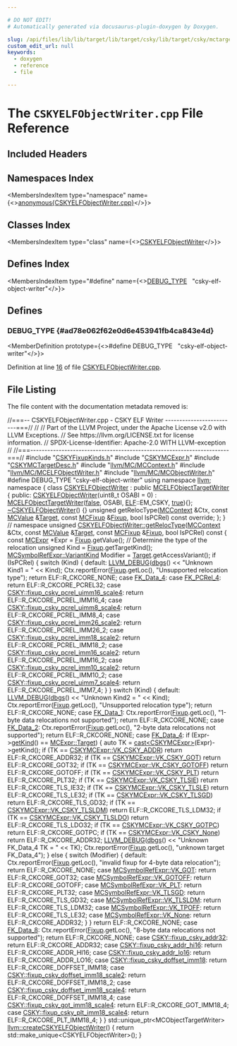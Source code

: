 ```yaml
---

# DO NOT EDIT!
# Automatically generated via docusaurus-plugin-doxygen by Doxygen.

slug: /api/files/lib/lib/target/lib/target/csky/lib/target/csky/mctargetdesc/cskyelfobjectwriter-cpp
custom_edit_url: null
keywords:
  - doxygen
  - reference
  - file

---
```





# The `CSKYELFObjectWriter.cpp` File Reference

<DoxygenPage pluginConfig={pluginConfig}>



## Included Headers

<IncludesList>
<IncludesListItem
  filePath="CSKYFixupKinds.h"
  permalink="/docs/api/files/lib/lib/target/lib/target/csky/lib/target/csky/mctargetdesc/cskyfixupkinds-h"
  isLocal="true" />
<IncludesListItem
  filePath="CSKYMCExpr.h"
  permalink="/docs/api/files/lib/lib/target/lib/target/csky/lib/target/csky/mctargetdesc/cskymcexpr-h"
  isLocal="true" />
<IncludesListItem
  filePath="CSKYMCTargetDesc.h"
  permalink="/docs/api/files/lib/lib/target/lib/target/csky/lib/target/csky/mctargetdesc/cskymctargetdesc-h"
  isLocal="true" />
<IncludesListItem
  filePath="llvm/MC/MCContext.h"
  permalink="/docs/api/files/include/include/llvm/include/llvm/mc/mccontext-h"
  isLocal="true" />
<IncludesListItem
  filePath="llvm/MC/MCELFObjectWriter.h"
  permalink="/docs/api/files/include/include/llvm/include/llvm/mc/mcelfobjectwriter-h"
  isLocal="true" />
<IncludesListItem
  filePath="llvm/MC/MCObjectWriter.h"
  permalink="/docs/api/files/include/include/llvm/include/llvm/mc/mcobjectwriter-h"
  isLocal="true" />
</IncludesList>

## Namespaces Index

<MembersIndex>

<MembersIndexItem
  type="namespace"
  name={<><a href="/docs/api/namespaces/anonymous-cskyelfobjectwriter-cpp-">anonymous&#123;CSKYELFObjectWriter.cpp&#125;</a></>}>
</MembersIndexItem>

</MembersIndex>

## Classes Index

<MembersIndex>

<MembersIndexItem
  type="class"
  name={<><a href="/docs/api/classes/anonymous-namespace-cskyelfobjectwriter-cpp-/cskyelfobjectwriter">CSKYELFObjectWriter</a></>}>
</MembersIndexItem>

</MembersIndex>

## Defines Index

<MembersIndex>

<MembersIndexItem
  type="#define"
  name={<><a href="#ad78e062f62e0d6e453941fb4ca843e4d">DEBUG&#95;TYPE</a>&nbsp;&nbsp;&nbsp;&quot;csky-elf-object-writer&quot;</>}>
</MembersIndexItem>

</MembersIndex>


<SectionDefinition>

## Defines

### DEBUG&#95;TYPE {#ad78e062f62e0d6e453941fb4ca843e4d}

<MemberDefinition
  prototype={<>#define DEBUG&#95;TYPE&nbsp;&nbsp;&nbsp;&quot;csky-elf-object-writer&quot;</>}>

Definition at line <a href="#l00016">16</a> of file <a href="/docs/api/files/lib/lib/target/lib/target/csky/lib/target/csky/mctargetdesc/cskyelfobjectwriter-cpp">CSKYELFObjectWriter.cpp</a>.
</MemberDefinition>

</SectionDefinition>

## File Listing

The file content with the documentation metadata removed is:

<ProgramListing>

<Link id="l00001" /><CodeLine lineNumber="1"><span class="doxyHighlightComment">//===-- CSKYELFObjectWriter.cpp - CSKY ELF Writer -------------------------===//</span></CodeLine>
<Link id="l00002" /><CodeLine lineNumber="2"><span class="doxyHighlightComment">//</span></CodeLine>
<Link id="l00003" /><CodeLine lineNumber="3"><span class="doxyHighlightComment">// Part of the LLVM Project, under the Apache License v2.0 with LLVM Exceptions.</span></CodeLine>
<Link id="l00004" /><CodeLine lineNumber="4"><span class="doxyHighlightComment">// See https://llvm.org/LICENSE.txt for license information.</span></CodeLine>
<Link id="l00005" /><CodeLine lineNumber="5"><span class="doxyHighlightComment">// SPDX-License-Identifier: Apache-2.0 WITH LLVM-exception</span></CodeLine>
<Link id="l00006" /><CodeLine lineNumber="6"><span class="doxyHighlightComment">//</span></CodeLine>
<Link id="l00007" /><CodeLine lineNumber="7"><span class="doxyHighlightComment">//===----------------------------------------------------------------------===//</span></CodeLine>
<Link id="l00008" /><CodeLine lineNumber="8"></CodeLine>
<Link id="l00009" /><CodeLine lineNumber="9"><span class="doxyHighlightPreprocessor">#include &quot;<a href="/docs/api/files/lib/lib/target/lib/target/csky/lib/target/csky/mctargetdesc/cskyfixupkinds-h">CSKYFixupKinds.h</a>&quot;</span></CodeLine>
<Link id="l00010" /><CodeLine lineNumber="10"><span class="doxyHighlightPreprocessor">#include &quot;<a href="/docs/api/files/lib/lib/target/lib/target/csky/lib/target/csky/mctargetdesc/cskymcexpr-h">CSKYMCExpr.h</a>&quot;</span></CodeLine>
<Link id="l00011" /><CodeLine lineNumber="11"><span class="doxyHighlightPreprocessor">#include &quot;<a href="/docs/api/files/lib/lib/target/lib/target/csky/lib/target/csky/mctargetdesc/cskymctargetdesc-h">CSKYMCTargetDesc.h</a>&quot;</span></CodeLine>
<Link id="l00012" /><CodeLine lineNumber="12"><span class="doxyHighlightPreprocessor">#include &quot;<a href="/docs/api/files/include/include/llvm/include/llvm/mc/mccontext-h">llvm/MC/MCContext.h</a>&quot;</span></CodeLine>
<Link id="l00013" /><CodeLine lineNumber="13"><span class="doxyHighlightPreprocessor">#include &quot;<a href="/docs/api/files/include/include/llvm/include/llvm/mc/mcelfobjectwriter-h">llvm/MC/MCELFObjectWriter.h</a>&quot;</span></CodeLine>
<Link id="l00014" /><CodeLine lineNumber="14"><span class="doxyHighlightPreprocessor">#include &quot;<a href="/docs/api/files/include/include/llvm/include/llvm/mc/mcobjectwriter-h">llvm/MC/MCObjectWriter.h</a>&quot;</span></CodeLine>
<Link id="l00015" /><CodeLine lineNumber="15"></CodeLine>
<Link id="l00016" /><CodeLine lineNumber="16" lineLink="#ad78e062f62e0d6e453941fb4ca843e4d"><span class="doxyHighlightPreprocessor">#define DEBUG&#95;TYPE &quot;csky-elf-object-writer&quot;</span></CodeLine>
<Link id="l00017" /><CodeLine lineNumber="17"></CodeLine>
<Link id="l00018" /><CodeLine lineNumber="18"><span class="doxyHighlightKeyword">using namespace </span><span class="doxyHighlight"><a href="/docs/api/namespaces/llvm">llvm</a>;</span></CodeLine>
<Link id="l00019" /><CodeLine lineNumber="19"></CodeLine>
<Link id="l00020" /><CodeLine lineNumber="20" lineLink="/docs/api/namespaces/anonymous-cskyelfobjectwriter-cpp-"><span class="doxyHighlightKeyword">namespace </span><span class="doxyHighlight">&#123;</span></CodeLine>
<Link id="l00021" /><CodeLine lineNumber="21"></CodeLine>
<Link id="l00022" /><CodeLine lineNumber="22" lineLink="/docs/api/classes/anonymous-namespace-cskyelfobjectwriter-cpp-/cskyelfobjectwriter"><span class="doxyHighlightKeyword">class </span><span class="doxyHighlight"><a href="/docs/api/classes/anonymous-namespace-cskyelfobjectwriter-cpp-/cskyelfobjectwriter/#ac36af2b9b75f5c30a0885f97b4043e7d">CSKYELFObjectWriter</a> : </span><span class="doxyHighlightKeyword">public</span><span class="doxyHighlight"> <a href="/docs/api/classes/llvm/mcelfobjecttargetwriter/#ae6c6e76c9d8e0c912542fe4f8375e8ce">MCELFObjectTargetWriter</a> &#123;</span></CodeLine>
<Link id="l00023" /><CodeLine lineNumber="23"><span class="doxyHighlightKeyword">public</span><span class="doxyHighlight">:</span></CodeLine>
<Link id="l00024" /><CodeLine lineNumber="24" lineLink="/docs/api/classes/anonymous-namespace-cskyelfobjectwriter-cpp-/cskyelfobjectwriter/#ac36af2b9b75f5c30a0885f97b4043e7d"><span class="doxyHighlight">  <a href="/docs/api/classes/anonymous-namespace-cskyelfobjectwriter-cpp-/cskyelfobjectwriter/#ac36af2b9b75f5c30a0885f97b4043e7d">CSKYELFObjectWriter</a>(uint8&#95;t OSABI = 0)</span></CodeLine>
<Link id="l00025" /><CodeLine lineNumber="25"><span class="doxyHighlight">      : <a href="/docs/api/classes/llvm/mcelfobjecttargetwriter/#ae6c6e76c9d8e0c912542fe4f8375e8ce">MCELFObjectTargetWriter</a>(<a href="/docs/api/namespaces/false">false</a>, OSABI, <a href="/docs/api/namespaces/llvm/elf">ELF</a>::EM&#95;CSKY, <a href="/docs/api/files/lib/lib/analysis/basicaliasanalysis-cpp/#af6d5cafbdfc5313e65d990120021a3ec">true</a>)&#123;&#125;;</span></CodeLine>
<Link id="l00026" /><CodeLine lineNumber="26" lineLink="/docs/api/classes/anonymous-namespace-cskyelfobjectwriter-cpp-/cskyelfobjectwriter/#ad164476015d5b05cbf5d959fcc52fdee"><span class="doxyHighlight">  <a href="/docs/api/classes/anonymous-namespace-cskyelfobjectwriter-cpp-/cskyelfobjectwriter/#ad164476015d5b05cbf5d959fcc52fdee">~CSKYELFObjectWriter</a>() &#123;&#125;</span></CodeLine>
<Link id="l00027" /><CodeLine lineNumber="27"></CodeLine>
<Link id="l00028" /><CodeLine lineNumber="28"><span class="doxyHighlight">  </span><span class="doxyHighlightKeywordType">unsigned</span><span class="doxyHighlight"> getRelocType(<a href="/docs/api/classes/llvm/mccontext">MCContext</a> &amp;Ctx, </span><span class="doxyHighlightKeyword">const</span><span class="doxyHighlight"> <a href="/docs/api/classes/llvm/mcvalue">MCValue</a> &amp;<a href="/docs/api/classes/llvm/target">Target</a>,</span></CodeLine>
<Link id="l00029" /><CodeLine lineNumber="29"><span class="doxyHighlight">                        </span><span class="doxyHighlightKeyword">const</span><span class="doxyHighlight"> <a href="/docs/api/classes/llvm/mcfixup">MCFixup</a> &amp;<a href="/docs/api/files/lib/lib/target/lib/target/powerpc/ppctlsdynamiccall-cpp/#a4a235aedca5bbfc39934045b6cbf9c70">Fixup</a>, </span><span class="doxyHighlightKeywordType">bool</span><span class="doxyHighlight"> IsPCRel) </span><span class="doxyHighlightKeyword">const override</span><span class="doxyHighlight">;</span></CodeLine>
<Link id="l00030" /><CodeLine lineNumber="30"><span class="doxyHighlight">&#125;;</span></CodeLine>
<Link id="l00031" /><CodeLine lineNumber="31"></CodeLine>
<Link id="l00032" /><CodeLine lineNumber="32"><span class="doxyHighlight">&#125; </span><span class="doxyHighlightComment">// namespace</span></CodeLine>
<Link id="l00033" /><CodeLine lineNumber="33"></CodeLine>
<Link id="l00034" /><CodeLine lineNumber="34" lineLink="/docs/api/classes/anonymous-namespace-cskyelfobjectwriter-cpp-/cskyelfobjectwriter/#adcfdb6cf22cdaa14533e19d6c71d71a1"><span class="doxyHighlightKeywordType">unsigned</span><span class="doxyHighlight"> <a href="/docs/api/classes/anonymous-namespace-cskyelfobjectwriter-cpp-/cskyelfobjectwriter/#adcfdb6cf22cdaa14533e19d6c71d71a1">CSKYELFObjectWriter::getRelocType</a>(<a href="/docs/api/classes/llvm/mccontext">MCContext</a> &amp;Ctx,</span></CodeLine>
<Link id="l00035" /><CodeLine lineNumber="35"><span class="doxyHighlight">                                           </span><span class="doxyHighlightKeyword">const</span><span class="doxyHighlight"> <a href="/docs/api/classes/llvm/mcvalue">MCValue</a> &amp;<a href="/docs/api/classes/llvm/target">Target</a>,</span></CodeLine>
<Link id="l00036" /><CodeLine lineNumber="36"><span class="doxyHighlight">                                           </span><span class="doxyHighlightKeyword">const</span><span class="doxyHighlight"> <a href="/docs/api/classes/llvm/mcfixup">MCFixup</a> &amp;<a href="/docs/api/files/lib/lib/target/lib/target/powerpc/ppctlsdynamiccall-cpp/#a4a235aedca5bbfc39934045b6cbf9c70">Fixup</a>,</span></CodeLine>
<Link id="l00037" /><CodeLine lineNumber="37"><span class="doxyHighlight">                                           </span><span class="doxyHighlightKeywordType">bool</span><span class="doxyHighlight"> IsPCRel)</span><span class="doxyHighlightKeyword"> const </span><span class="doxyHighlight">&#123;</span></CodeLine>
<Link id="l00038" /><CodeLine lineNumber="38"><span class="doxyHighlight">  </span><span class="doxyHighlightKeyword">const</span><span class="doxyHighlight"> <a href="/docs/api/classes/llvm/mcexpr">MCExpr</a> &#42;Expr = <a href="/docs/api/files/lib/lib/target/lib/target/powerpc/ppctlsdynamiccall-cpp/#a4a235aedca5bbfc39934045b6cbf9c70">Fixup</a>.getValue();</span></CodeLine>
<Link id="l00039" /><CodeLine lineNumber="39"><span class="doxyHighlight">  </span><span class="doxyHighlightComment">// Determine the type of the relocation</span></CodeLine>
<Link id="l00040" /><CodeLine lineNumber="40"><span class="doxyHighlight">  </span><span class="doxyHighlightKeywordType">unsigned</span><span class="doxyHighlight"> Kind = <a href="/docs/api/files/lib/lib/target/lib/target/powerpc/ppctlsdynamiccall-cpp/#a4a235aedca5bbfc39934045b6cbf9c70">Fixup</a>.getTargetKind();</span></CodeLine>
<Link id="l00041" /><CodeLine lineNumber="41"><span class="doxyHighlight">  <a href="/docs/api/classes/llvm/mcsymbolrefexpr/#a5c463f6352570ee778c35c40949c4985">MCSymbolRefExpr::VariantKind</a> Modifier = <a href="/docs/api/classes/llvm/target">Target</a>.getAccessVariant();</span></CodeLine>
<Link id="l00042" /><CodeLine lineNumber="42"></CodeLine>
<Link id="l00043" /><CodeLine lineNumber="43"><span class="doxyHighlight">  </span><span class="doxyHighlightKeywordFlow">if</span><span class="doxyHighlight"> (IsPCRel) &#123;</span></CodeLine>
<Link id="l00044" /><CodeLine lineNumber="44"><span class="doxyHighlight">    </span><span class="doxyHighlightKeywordFlow">switch</span><span class="doxyHighlight"> (Kind) &#123;</span></CodeLine>
<Link id="l00045" /><CodeLine lineNumber="45"><span class="doxyHighlight">    </span><span class="doxyHighlightKeywordFlow">default</span><span class="doxyHighlight">:</span></CodeLine>
<Link id="l00046" /><CodeLine lineNumber="46"><span class="doxyHighlight">      <a href="/docs/api/files/include/include/llvm/include/llvm/support/debug-h/#a196897517069dda1bdb549e24468f7d7">LLVM&#95;DEBUG</a>(<a href="/docs/api/namespaces/llvm/#a7c46c742c31be54870e2038048e6b391">dbgs</a>() &lt;&lt; </span><span class="doxyHighlightStringLiteral">&quot;Unknown Kind1  = &quot;</span><span class="doxyHighlight"> &lt;&lt; Kind);</span></CodeLine>
<Link id="l00047" /><CodeLine lineNumber="47"><span class="doxyHighlight">      Ctx.reportError(<a href="/docs/api/files/lib/lib/target/lib/target/powerpc/ppctlsdynamiccall-cpp/#a4a235aedca5bbfc39934045b6cbf9c70">Fixup</a>.getLoc(), </span><span class="doxyHighlightStringLiteral">&quot;Unsupported relocation type&quot;</span><span class="doxyHighlight">);</span></CodeLine>
<Link id="l00048" /><CodeLine lineNumber="48"><span class="doxyHighlight">      </span><span class="doxyHighlightKeywordFlow">return</span><span class="doxyHighlight"> ELF::R&#95;CKCORE&#95;NONE;</span></CodeLine>
<Link id="l00049" /><CodeLine lineNumber="49"><span class="doxyHighlight">    </span><span class="doxyHighlightKeywordFlow">case</span><span class="doxyHighlight"> <a href="/docs/api/namespaces/llvm/#a84cef097f15848752272d38769011f58a5d58ab615cde98af13deb16dbc09f42d">FK&#95;Data&#95;4</a>:</span></CodeLine>
<Link id="l00050" /><CodeLine lineNumber="50"><span class="doxyHighlight">    </span><span class="doxyHighlightKeywordFlow">case</span><span class="doxyHighlight"> <a href="/docs/api/namespaces/llvm/#a84cef097f15848752272d38769011f58a0f7a8485c2c761bc5e870fe2b6466372">FK&#95;PCRel&#95;4</a>:</span></CodeLine>
<Link id="l00051" /><CodeLine lineNumber="51"><span class="doxyHighlight">      </span><span class="doxyHighlightKeywordFlow">return</span><span class="doxyHighlight"> ELF::R&#95;CKCORE&#95;PCREL32;</span></CodeLine>
<Link id="l00052" /><CodeLine lineNumber="52"><span class="doxyHighlight">    </span><span class="doxyHighlightKeywordFlow">case</span><span class="doxyHighlight"> <a href="/docs/api/namespaces/llvm/csky/#ae6b0dde9ada1e7ffffed2d85168a70a2a8ebf6cafce7b2282b6db2e6b568518f5">CSKY::fixup&#95;csky&#95;pcrel&#95;uimm16&#95;scale4</a>:</span></CodeLine>
<Link id="l00053" /><CodeLine lineNumber="53"><span class="doxyHighlight">      </span><span class="doxyHighlightKeywordFlow">return</span><span class="doxyHighlight"> ELF::R&#95;CKCORE&#95;PCREL&#95;IMM16&#95;4;</span></CodeLine>
<Link id="l00054" /><CodeLine lineNumber="54"><span class="doxyHighlight">    </span><span class="doxyHighlightKeywordFlow">case</span><span class="doxyHighlight"> <a href="/docs/api/namespaces/llvm/csky/#ae6b0dde9ada1e7ffffed2d85168a70a2ac3502715f5dd21573ae7085cdb2a7c3e">CSKY::fixup&#95;csky&#95;pcrel&#95;uimm8&#95;scale4</a>:</span></CodeLine>
<Link id="l00055" /><CodeLine lineNumber="55"><span class="doxyHighlight">      </span><span class="doxyHighlightKeywordFlow">return</span><span class="doxyHighlight"> ELF::R&#95;CKCORE&#95;PCREL&#95;IMM8&#95;4;</span></CodeLine>
<Link id="l00056" /><CodeLine lineNumber="56"><span class="doxyHighlight">    </span><span class="doxyHighlightKeywordFlow">case</span><span class="doxyHighlight"> <a href="/docs/api/namespaces/llvm/csky/#ae6b0dde9ada1e7ffffed2d85168a70a2aa11a4036cb9536c4ed8991e3fb2d126c">CSKY::fixup&#95;csky&#95;pcrel&#95;imm26&#95;scale2</a>:</span></CodeLine>
<Link id="l00057" /><CodeLine lineNumber="57"><span class="doxyHighlight">      </span><span class="doxyHighlightKeywordFlow">return</span><span class="doxyHighlight"> ELF::R&#95;CKCORE&#95;PCREL&#95;IMM26&#95;2;</span></CodeLine>
<Link id="l00058" /><CodeLine lineNumber="58"><span class="doxyHighlight">    </span><span class="doxyHighlightKeywordFlow">case</span><span class="doxyHighlight"> <a href="/docs/api/namespaces/llvm/csky/#ae6b0dde9ada1e7ffffed2d85168a70a2a8548ad738cfd027c7759b8c2e0396c49">CSKY::fixup&#95;csky&#95;pcrel&#95;imm18&#95;scale2</a>:</span></CodeLine>
<Link id="l00059" /><CodeLine lineNumber="59"><span class="doxyHighlight">      </span><span class="doxyHighlightKeywordFlow">return</span><span class="doxyHighlight"> ELF::R&#95;CKCORE&#95;PCREL&#95;IMM18&#95;2;</span></CodeLine>
<Link id="l00060" /><CodeLine lineNumber="60"><span class="doxyHighlight">    </span><span class="doxyHighlightKeywordFlow">case</span><span class="doxyHighlight"> <a href="/docs/api/namespaces/llvm/csky/#ae6b0dde9ada1e7ffffed2d85168a70a2a536ed49406b71ec231209116d1459a92">CSKY::fixup&#95;csky&#95;pcrel&#95;imm16&#95;scale2</a>:</span></CodeLine>
<Link id="l00061" /><CodeLine lineNumber="61"><span class="doxyHighlight">      </span><span class="doxyHighlightKeywordFlow">return</span><span class="doxyHighlight"> ELF::R&#95;CKCORE&#95;PCREL&#95;IMM16&#95;2;</span></CodeLine>
<Link id="l00062" /><CodeLine lineNumber="62"><span class="doxyHighlight">    </span><span class="doxyHighlightKeywordFlow">case</span><span class="doxyHighlight"> <a href="/docs/api/namespaces/llvm/csky/#ae6b0dde9ada1e7ffffed2d85168a70a2a36c5d2cff2efb3e83227a9dca61accc1">CSKY::fixup&#95;csky&#95;pcrel&#95;imm10&#95;scale2</a>:</span></CodeLine>
<Link id="l00063" /><CodeLine lineNumber="63"><span class="doxyHighlight">      </span><span class="doxyHighlightKeywordFlow">return</span><span class="doxyHighlight"> ELF::R&#95;CKCORE&#95;PCREL&#95;IMM10&#95;2;</span></CodeLine>
<Link id="l00064" /><CodeLine lineNumber="64"><span class="doxyHighlight">    </span><span class="doxyHighlightKeywordFlow">case</span><span class="doxyHighlight"> <a href="/docs/api/namespaces/llvm/csky/#ae6b0dde9ada1e7ffffed2d85168a70a2a4c2d802607ee153939c71f832414931c">CSKY::fixup&#95;csky&#95;pcrel&#95;uimm7&#95;scale4</a>:</span></CodeLine>
<Link id="l00065" /><CodeLine lineNumber="65"><span class="doxyHighlight">      </span><span class="doxyHighlightKeywordFlow">return</span><span class="doxyHighlight"> ELF::R&#95;CKCORE&#95;PCREL&#95;IMM7&#95;4;</span></CodeLine>
<Link id="l00066" /><CodeLine lineNumber="66"><span class="doxyHighlight">    &#125;</span></CodeLine>
<Link id="l00067" /><CodeLine lineNumber="67"><span class="doxyHighlight">  &#125;</span></CodeLine>
<Link id="l00068" /><CodeLine lineNumber="68"></CodeLine>
<Link id="l00069" /><CodeLine lineNumber="69"><span class="doxyHighlight">  </span><span class="doxyHighlightKeywordFlow">switch</span><span class="doxyHighlight"> (Kind) &#123;</span></CodeLine>
<Link id="l00070" /><CodeLine lineNumber="70"><span class="doxyHighlight">  </span><span class="doxyHighlightKeywordFlow">default</span><span class="doxyHighlight">:</span></CodeLine>
<Link id="l00071" /><CodeLine lineNumber="71"><span class="doxyHighlight">    <a href="/docs/api/files/include/include/llvm/include/llvm/support/debug-h/#a196897517069dda1bdb549e24468f7d7">LLVM&#95;DEBUG</a>(<a href="/docs/api/namespaces/llvm/#a7c46c742c31be54870e2038048e6b391">dbgs</a>() &lt;&lt; </span><span class="doxyHighlightStringLiteral">&quot;Unknown Kind2  = &quot;</span><span class="doxyHighlight"> &lt;&lt; Kind);</span></CodeLine>
<Link id="l00072" /><CodeLine lineNumber="72"><span class="doxyHighlight">    Ctx.reportError(<a href="/docs/api/files/lib/lib/target/lib/target/powerpc/ppctlsdynamiccall-cpp/#a4a235aedca5bbfc39934045b6cbf9c70">Fixup</a>.getLoc(), </span><span class="doxyHighlightStringLiteral">&quot;Unsupported relocation type&quot;</span><span class="doxyHighlight">);</span></CodeLine>
<Link id="l00073" /><CodeLine lineNumber="73"><span class="doxyHighlight">    </span><span class="doxyHighlightKeywordFlow">return</span><span class="doxyHighlight"> ELF::R&#95;CKCORE&#95;NONE;</span></CodeLine>
<Link id="l00074" /><CodeLine lineNumber="74"><span class="doxyHighlight">  </span><span class="doxyHighlightKeywordFlow">case</span><span class="doxyHighlight"> <a href="/docs/api/namespaces/llvm/#a84cef097f15848752272d38769011f58a4aee2a3e203379bbb0c9639d4ef31b6e">FK&#95;Data&#95;1</a>:</span></CodeLine>
<Link id="l00075" /><CodeLine lineNumber="75"><span class="doxyHighlight">    Ctx.reportError(<a href="/docs/api/files/lib/lib/target/lib/target/powerpc/ppctlsdynamiccall-cpp/#a4a235aedca5bbfc39934045b6cbf9c70">Fixup</a>.getLoc(), </span><span class="doxyHighlightStringLiteral">&quot;1-byte data relocations not supported&quot;</span><span class="doxyHighlight">);</span></CodeLine>
<Link id="l00076" /><CodeLine lineNumber="76"><span class="doxyHighlight">    </span><span class="doxyHighlightKeywordFlow">return</span><span class="doxyHighlight"> ELF::R&#95;CKCORE&#95;NONE;</span></CodeLine>
<Link id="l00077" /><CodeLine lineNumber="77"><span class="doxyHighlight">  </span><span class="doxyHighlightKeywordFlow">case</span><span class="doxyHighlight"> <a href="/docs/api/namespaces/llvm/#a84cef097f15848752272d38769011f58afe607fbae154a24e4b463cf9fd5916f7">FK&#95;Data&#95;2</a>:</span></CodeLine>
<Link id="l00078" /><CodeLine lineNumber="78"><span class="doxyHighlight">    Ctx.reportError(<a href="/docs/api/files/lib/lib/target/lib/target/powerpc/ppctlsdynamiccall-cpp/#a4a235aedca5bbfc39934045b6cbf9c70">Fixup</a>.getLoc(), </span><span class="doxyHighlightStringLiteral">&quot;2-byte data relocations not supported&quot;</span><span class="doxyHighlight">);</span></CodeLine>
<Link id="l00079" /><CodeLine lineNumber="79"><span class="doxyHighlight">    </span><span class="doxyHighlightKeywordFlow">return</span><span class="doxyHighlight"> ELF::R&#95;CKCORE&#95;NONE;</span></CodeLine>
<Link id="l00080" /><CodeLine lineNumber="80"><span class="doxyHighlight">  </span><span class="doxyHighlightKeywordFlow">case</span><span class="doxyHighlight"> <a href="/docs/api/namespaces/llvm/#a84cef097f15848752272d38769011f58a5d58ab615cde98af13deb16dbc09f42d">FK&#95;Data&#95;4</a>:</span></CodeLine>
<Link id="l00081" /><CodeLine lineNumber="81"><span class="doxyHighlight">    </span><span class="doxyHighlightKeywordFlow">if</span><span class="doxyHighlight"> (Expr-&gt;<a href="/docs/api/classes/llvm/mcexpr/#af5d6e67c11188675c1309e098afac194">getKind</a>() == <a href="/docs/api/classes/llvm/mcexpr/#a83112ba0cecd7a7add9f1f9c441d606faa65560b8224a92e80f422df090f07c55">MCExpr::Target</a>) &#123;</span></CodeLine>
<Link id="l00082" /><CodeLine lineNumber="82"><span class="doxyHighlight">      </span><span class="doxyHighlightKeyword">auto</span><span class="doxyHighlight"> TK = <a href="/docs/api/namespaces/llvm/#ac4fc845f5ed92de63cd4474f128f5fc5">cast&lt;CSKYMCExpr&gt;</a>(Expr)-&gt;getKind();</span></CodeLine>
<Link id="l00083" /><CodeLine lineNumber="83"><span class="doxyHighlight">      </span><span class="doxyHighlightKeywordFlow">if</span><span class="doxyHighlight"> (TK == <a href="/docs/api/classes/llvm/cskymcexpr/#a93a07cb47b5fa9cdb2cc05126cd3d56da00b43daca1c50769fde2954c18a6a08d">CSKYMCExpr::VK&#95;CSKY&#95;ADDR</a>)</span></CodeLine>
<Link id="l00084" /><CodeLine lineNumber="84"><span class="doxyHighlight">        </span><span class="doxyHighlightKeywordFlow">return</span><span class="doxyHighlight"> ELF::R&#95;CKCORE&#95;ADDR32;</span></CodeLine>
<Link id="l00085" /><CodeLine lineNumber="85"><span class="doxyHighlight">      </span><span class="doxyHighlightKeywordFlow">if</span><span class="doxyHighlight"> (TK == <a href="/docs/api/classes/llvm/cskymcexpr/#a93a07cb47b5fa9cdb2cc05126cd3d56da6f6264903a5cd681bef075a10d80830c">CSKYMCExpr::VK&#95;CSKY&#95;GOT</a>)</span></CodeLine>
<Link id="l00086" /><CodeLine lineNumber="86"><span class="doxyHighlight">        </span><span class="doxyHighlightKeywordFlow">return</span><span class="doxyHighlight"> ELF::R&#95;CKCORE&#95;GOT32;</span></CodeLine>
<Link id="l00087" /><CodeLine lineNumber="87"><span class="doxyHighlight">      </span><span class="doxyHighlightKeywordFlow">if</span><span class="doxyHighlight"> (TK == <a href="/docs/api/classes/llvm/cskymcexpr/#a93a07cb47b5fa9cdb2cc05126cd3d56da459851e1e27ad13079a564826c441637">CSKYMCExpr::VK&#95;CSKY&#95;GOTOFF</a>)</span></CodeLine>
<Link id="l00088" /><CodeLine lineNumber="88"><span class="doxyHighlight">        </span><span class="doxyHighlightKeywordFlow">return</span><span class="doxyHighlight"> ELF::R&#95;CKCORE&#95;GOTOFF;</span></CodeLine>
<Link id="l00089" /><CodeLine lineNumber="89"><span class="doxyHighlight">      </span><span class="doxyHighlightKeywordFlow">if</span><span class="doxyHighlight"> (TK == <a href="/docs/api/classes/llvm/cskymcexpr/#a93a07cb47b5fa9cdb2cc05126cd3d56da69348b1cbd18fce5aff9db7f91d273b9">CSKYMCExpr::VK&#95;CSKY&#95;PLT</a>)</span></CodeLine>
<Link id="l00090" /><CodeLine lineNumber="90"><span class="doxyHighlight">        </span><span class="doxyHighlightKeywordFlow">return</span><span class="doxyHighlight"> ELF::R&#95;CKCORE&#95;PLT32;</span></CodeLine>
<Link id="l00091" /><CodeLine lineNumber="91"><span class="doxyHighlight">      </span><span class="doxyHighlightKeywordFlow">if</span><span class="doxyHighlight"> (TK == <a href="/docs/api/classes/llvm/cskymcexpr/#a93a07cb47b5fa9cdb2cc05126cd3d56da40d2178a63dd0ff09242ab5496938e95">CSKYMCExpr::VK&#95;CSKY&#95;TLSIE</a>)</span></CodeLine>
<Link id="l00092" /><CodeLine lineNumber="92"><span class="doxyHighlight">        </span><span class="doxyHighlightKeywordFlow">return</span><span class="doxyHighlight"> ELF::R&#95;CKCORE&#95;TLS&#95;IE32;</span></CodeLine>
<Link id="l00093" /><CodeLine lineNumber="93"><span class="doxyHighlight">      </span><span class="doxyHighlightKeywordFlow">if</span><span class="doxyHighlight"> (TK == <a href="/docs/api/classes/llvm/cskymcexpr/#a93a07cb47b5fa9cdb2cc05126cd3d56da63f14a876cfe0a7d880dfcf341584a30">CSKYMCExpr::VK&#95;CSKY&#95;TLSLE</a>)</span></CodeLine>
<Link id="l00094" /><CodeLine lineNumber="94"><span class="doxyHighlight">        </span><span class="doxyHighlightKeywordFlow">return</span><span class="doxyHighlight"> ELF::R&#95;CKCORE&#95;TLS&#95;LE32;</span></CodeLine>
<Link id="l00095" /><CodeLine lineNumber="95"><span class="doxyHighlight">      </span><span class="doxyHighlightKeywordFlow">if</span><span class="doxyHighlight"> (TK == <a href="/docs/api/classes/llvm/cskymcexpr/#a93a07cb47b5fa9cdb2cc05126cd3d56da62b16a80d6774adcf5795e1f444f8481">CSKYMCExpr::VK&#95;CSKY&#95;TLSGD</a>)</span></CodeLine>
<Link id="l00096" /><CodeLine lineNumber="96"><span class="doxyHighlight">        </span><span class="doxyHighlightKeywordFlow">return</span><span class="doxyHighlight"> ELF::R&#95;CKCORE&#95;TLS&#95;GD32;</span></CodeLine>
<Link id="l00097" /><CodeLine lineNumber="97"><span class="doxyHighlight">      </span><span class="doxyHighlightKeywordFlow">if</span><span class="doxyHighlight"> (TK == <a href="/docs/api/classes/llvm/cskymcexpr/#a93a07cb47b5fa9cdb2cc05126cd3d56da6bb8f22442c3370bcba69b73a07fdc21">CSKYMCExpr::VK&#95;CSKY&#95;TLSLDM</a>)</span></CodeLine>
<Link id="l00098" /><CodeLine lineNumber="98"><span class="doxyHighlight">        </span><span class="doxyHighlightKeywordFlow">return</span><span class="doxyHighlight"> ELF::R&#95;CKCORE&#95;TLS&#95;LDM32;</span></CodeLine>
<Link id="l00099" /><CodeLine lineNumber="99"><span class="doxyHighlight">      </span><span class="doxyHighlightKeywordFlow">if</span><span class="doxyHighlight"> (TK == <a href="/docs/api/classes/llvm/cskymcexpr/#a93a07cb47b5fa9cdb2cc05126cd3d56dafea681928cdde2355e1b87f6ed63761b">CSKYMCExpr::VK&#95;CSKY&#95;TLSLDO</a>)</span></CodeLine>
<Link id="l00100" /><CodeLine lineNumber="100"><span class="doxyHighlight">        </span><span class="doxyHighlightKeywordFlow">return</span><span class="doxyHighlight"> ELF::R&#95;CKCORE&#95;TLS&#95;LDO32;</span></CodeLine>
<Link id="l00101" /><CodeLine lineNumber="101"><span class="doxyHighlight">      </span><span class="doxyHighlightKeywordFlow">if</span><span class="doxyHighlight"> (TK == <a href="/docs/api/classes/llvm/cskymcexpr/#a93a07cb47b5fa9cdb2cc05126cd3d56dab1b698cbe7df1349a4dd7b50bc879c59">CSKYMCExpr::VK&#95;CSKY&#95;GOTPC</a>)</span></CodeLine>
<Link id="l00102" /><CodeLine lineNumber="102"><span class="doxyHighlight">        </span><span class="doxyHighlightKeywordFlow">return</span><span class="doxyHighlight"> ELF::R&#95;CKCORE&#95;GOTPC;</span></CodeLine>
<Link id="l00103" /><CodeLine lineNumber="103"><span class="doxyHighlight">      </span><span class="doxyHighlightKeywordFlow">if</span><span class="doxyHighlight"> (TK == <a href="/docs/api/classes/llvm/cskymcexpr/#a93a07cb47b5fa9cdb2cc05126cd3d56da9651ea71fd4490018e90fc7093c586b4">CSKYMCExpr::VK&#95;CSKY&#95;None</a>)</span></CodeLine>
<Link id="l00104" /><CodeLine lineNumber="104"><span class="doxyHighlight">        </span><span class="doxyHighlightKeywordFlow">return</span><span class="doxyHighlight"> ELF::R&#95;CKCORE&#95;ADDR32;</span></CodeLine>
<Link id="l00105" /><CodeLine lineNumber="105"></CodeLine>
<Link id="l00106" /><CodeLine lineNumber="106"><span class="doxyHighlight">      <a href="/docs/api/files/include/include/llvm/include/llvm/support/debug-h/#a196897517069dda1bdb549e24468f7d7">LLVM&#95;DEBUG</a>(<a href="/docs/api/namespaces/llvm/#a7c46c742c31be54870e2038048e6b391">dbgs</a>() &lt;&lt; </span><span class="doxyHighlightStringLiteral">&quot;Unknown FK&#95;Data&#95;4 TK  = &quot;</span><span class="doxyHighlight"> &lt;&lt; TK);</span></CodeLine>
<Link id="l00107" /><CodeLine lineNumber="107"><span class="doxyHighlight">      Ctx.reportError(<a href="/docs/api/files/lib/lib/target/lib/target/powerpc/ppctlsdynamiccall-cpp/#a4a235aedca5bbfc39934045b6cbf9c70">Fixup</a>.getLoc(), </span><span class="doxyHighlightStringLiteral">&quot;unknown target FK&#95;Data&#95;4&quot;</span><span class="doxyHighlight">);</span></CodeLine>
<Link id="l00108" /><CodeLine lineNumber="108"><span class="doxyHighlight">    &#125; </span><span class="doxyHighlightKeywordFlow">else</span><span class="doxyHighlight"> &#123;</span></CodeLine>
<Link id="l00109" /><CodeLine lineNumber="109"><span class="doxyHighlight">      </span><span class="doxyHighlightKeywordFlow">switch</span><span class="doxyHighlight"> (Modifier) &#123;</span></CodeLine>
<Link id="l00110" /><CodeLine lineNumber="110"><span class="doxyHighlight">      </span><span class="doxyHighlightKeywordFlow">default</span><span class="doxyHighlight">:</span></CodeLine>
<Link id="l00111" /><CodeLine lineNumber="111"><span class="doxyHighlight">        Ctx.reportError(<a href="/docs/api/files/lib/lib/target/lib/target/powerpc/ppctlsdynamiccall-cpp/#a4a235aedca5bbfc39934045b6cbf9c70">Fixup</a>.getLoc(),</span></CodeLine>
<Link id="l00112" /><CodeLine lineNumber="112"><span class="doxyHighlight">                        </span><span class="doxyHighlightStringLiteral">&quot;invalid fixup for 4-byte data relocation&quot;</span><span class="doxyHighlight">);</span></CodeLine>
<Link id="l00113" /><CodeLine lineNumber="113"><span class="doxyHighlight">        </span><span class="doxyHighlightKeywordFlow">return</span><span class="doxyHighlight"> ELF::R&#95;CKCORE&#95;NONE;</span></CodeLine>
<Link id="l00114" /><CodeLine lineNumber="114"><span class="doxyHighlight">      </span><span class="doxyHighlightKeywordFlow">case</span><span class="doxyHighlight"> <a href="/docs/api/classes/llvm/mcsymbolrefexpr/#a5c463f6352570ee778c35c40949c4985aa780672c4378b10a1ef6094a4c46de10">MCSymbolRefExpr::VK&#95;GOT</a>:</span></CodeLine>
<Link id="l00115" /><CodeLine lineNumber="115"><span class="doxyHighlight">        </span><span class="doxyHighlightKeywordFlow">return</span><span class="doxyHighlight"> ELF::R&#95;CKCORE&#95;GOT32;</span></CodeLine>
<Link id="l00116" /><CodeLine lineNumber="116"><span class="doxyHighlight">      </span><span class="doxyHighlightKeywordFlow">case</span><span class="doxyHighlight"> <a href="/docs/api/classes/llvm/mcsymbolrefexpr/#a5c463f6352570ee778c35c40949c4985a4396d69feb19b053f335f9baa4fb9b62">MCSymbolRefExpr::VK&#95;GOTOFF</a>:</span></CodeLine>
<Link id="l00117" /><CodeLine lineNumber="117"><span class="doxyHighlight">        </span><span class="doxyHighlightKeywordFlow">return</span><span class="doxyHighlight"> ELF::R&#95;CKCORE&#95;GOTOFF;</span></CodeLine>
<Link id="l00118" /><CodeLine lineNumber="118"><span class="doxyHighlight">      </span><span class="doxyHighlightKeywordFlow">case</span><span class="doxyHighlight"> <a href="/docs/api/classes/llvm/mcsymbolrefexpr/#a5c463f6352570ee778c35c40949c4985ab5951d4b3308f406e60e2bf743b14ca4">MCSymbolRefExpr::VK&#95;PLT</a>:</span></CodeLine>
<Link id="l00119" /><CodeLine lineNumber="119"><span class="doxyHighlight">        </span><span class="doxyHighlightKeywordFlow">return</span><span class="doxyHighlight"> ELF::R&#95;CKCORE&#95;PLT32;</span></CodeLine>
<Link id="l00120" /><CodeLine lineNumber="120"><span class="doxyHighlight">      </span><span class="doxyHighlightKeywordFlow">case</span><span class="doxyHighlight"> <a href="/docs/api/classes/llvm/mcsymbolrefexpr/#a5c463f6352570ee778c35c40949c4985ab2e079373e7edad956ec4feb0587658e">MCSymbolRefExpr::VK&#95;TLSGD</a>:</span></CodeLine>
<Link id="l00121" /><CodeLine lineNumber="121"><span class="doxyHighlight">        </span><span class="doxyHighlightKeywordFlow">return</span><span class="doxyHighlight"> ELF::R&#95;CKCORE&#95;TLS&#95;GD32;</span></CodeLine>
<Link id="l00122" /><CodeLine lineNumber="122"><span class="doxyHighlight">      </span><span class="doxyHighlightKeywordFlow">case</span><span class="doxyHighlight"> <a href="/docs/api/classes/llvm/mcsymbolrefexpr/#a5c463f6352570ee778c35c40949c4985a3edde5344c6385f99e6b4f7606b79048">MCSymbolRefExpr::VK&#95;TLSLDM</a>:</span></CodeLine>
<Link id="l00123" /><CodeLine lineNumber="123"><span class="doxyHighlight">        </span><span class="doxyHighlightKeywordFlow">return</span><span class="doxyHighlight"> ELF::R&#95;CKCORE&#95;TLS&#95;LDM32;</span></CodeLine>
<Link id="l00124" /><CodeLine lineNumber="124"><span class="doxyHighlight">      </span><span class="doxyHighlightKeywordFlow">case</span><span class="doxyHighlight"> <a href="/docs/api/classes/llvm/mcsymbolrefexpr/#a5c463f6352570ee778c35c40949c4985aab276e610bb8711df7b2a9565411b2f3">MCSymbolRefExpr::VK&#95;TPOFF</a>:</span></CodeLine>
<Link id="l00125" /><CodeLine lineNumber="125"><span class="doxyHighlight">        </span><span class="doxyHighlightKeywordFlow">return</span><span class="doxyHighlight"> ELF::R&#95;CKCORE&#95;TLS&#95;LE32;</span></CodeLine>
<Link id="l00126" /><CodeLine lineNumber="126"><span class="doxyHighlight">      </span><span class="doxyHighlightKeywordFlow">case</span><span class="doxyHighlight"> <a href="/docs/api/classes/llvm/mcsymbolrefexpr/#a5c463f6352570ee778c35c40949c4985a01bc6396c4d841a7ea268c3cbf62d3b3">MCSymbolRefExpr::VK&#95;None</a>:</span></CodeLine>
<Link id="l00127" /><CodeLine lineNumber="127"><span class="doxyHighlight">        </span><span class="doxyHighlightKeywordFlow">return</span><span class="doxyHighlight"> ELF::R&#95;CKCORE&#95;ADDR32;</span></CodeLine>
<Link id="l00128" /><CodeLine lineNumber="128"><span class="doxyHighlight">      &#125;</span></CodeLine>
<Link id="l00129" /><CodeLine lineNumber="129"><span class="doxyHighlight">    &#125;</span></CodeLine>
<Link id="l00130" /><CodeLine lineNumber="130"><span class="doxyHighlight">    </span><span class="doxyHighlightKeywordFlow">return</span><span class="doxyHighlight"> ELF::R&#95;CKCORE&#95;NONE;</span></CodeLine>
<Link id="l00131" /><CodeLine lineNumber="131"><span class="doxyHighlight">  </span><span class="doxyHighlightKeywordFlow">case</span><span class="doxyHighlight"> <a href="/docs/api/namespaces/llvm/#a84cef097f15848752272d38769011f58a3a9388f6478ca218e5d1996e4063c8fe">FK&#95;Data&#95;8</a>:</span></CodeLine>
<Link id="l00132" /><CodeLine lineNumber="132"><span class="doxyHighlight">    Ctx.reportError(<a href="/docs/api/files/lib/lib/target/lib/target/powerpc/ppctlsdynamiccall-cpp/#a4a235aedca5bbfc39934045b6cbf9c70">Fixup</a>.getLoc(), </span><span class="doxyHighlightStringLiteral">&quot;8-byte data relocations not supported&quot;</span><span class="doxyHighlight">);</span></CodeLine>
<Link id="l00133" /><CodeLine lineNumber="133"><span class="doxyHighlight">    </span><span class="doxyHighlightKeywordFlow">return</span><span class="doxyHighlight"> ELF::R&#95;CKCORE&#95;NONE;</span></CodeLine>
<Link id="l00134" /><CodeLine lineNumber="134"><span class="doxyHighlight">  </span><span class="doxyHighlightKeywordFlow">case</span><span class="doxyHighlight"> <a href="/docs/api/namespaces/llvm/csky/#ae6b0dde9ada1e7ffffed2d85168a70a2a6d70355097ca3e247e1aedf88d6288d1">CSKY::fixup&#95;csky&#95;addr32</a>:</span></CodeLine>
<Link id="l00135" /><CodeLine lineNumber="135"><span class="doxyHighlight">    </span><span class="doxyHighlightKeywordFlow">return</span><span class="doxyHighlight"> ELF::R&#95;CKCORE&#95;ADDR32;</span></CodeLine>
<Link id="l00136" /><CodeLine lineNumber="136"><span class="doxyHighlight">  </span><span class="doxyHighlightKeywordFlow">case</span><span class="doxyHighlight"> <a href="/docs/api/namespaces/llvm/csky/#ae6b0dde9ada1e7ffffed2d85168a70a2ad1bf76d360185c7b047a69ac3ca47a31">CSKY::fixup&#95;csky&#95;addr&#95;hi16</a>:</span></CodeLine>
<Link id="l00137" /><CodeLine lineNumber="137"><span class="doxyHighlight">    </span><span class="doxyHighlightKeywordFlow">return</span><span class="doxyHighlight"> ELF::R&#95;CKCORE&#95;ADDR&#95;HI16;</span></CodeLine>
<Link id="l00138" /><CodeLine lineNumber="138"><span class="doxyHighlight">  </span><span class="doxyHighlightKeywordFlow">case</span><span class="doxyHighlight"> <a href="/docs/api/namespaces/llvm/csky/#ae6b0dde9ada1e7ffffed2d85168a70a2af2da376d6904e5f37e2f389dc295810d">CSKY::fixup&#95;csky&#95;addr&#95;lo16</a>:</span></CodeLine>
<Link id="l00139" /><CodeLine lineNumber="139"><span class="doxyHighlight">    </span><span class="doxyHighlightKeywordFlow">return</span><span class="doxyHighlight"> ELF::R&#95;CKCORE&#95;ADDR&#95;LO16;</span></CodeLine>
<Link id="l00140" /><CodeLine lineNumber="140"><span class="doxyHighlight">  </span><span class="doxyHighlightKeywordFlow">case</span><span class="doxyHighlight"> <a href="/docs/api/namespaces/llvm/csky/#ae6b0dde9ada1e7ffffed2d85168a70a2afdb8ccea389463c5c685e028b9f94726">CSKY::fixup&#95;csky&#95;doffset&#95;imm18</a>:</span></CodeLine>
<Link id="l00141" /><CodeLine lineNumber="141"><span class="doxyHighlight">    </span><span class="doxyHighlightKeywordFlow">return</span><span class="doxyHighlight"> ELF::R&#95;CKCORE&#95;DOFFSET&#95;IMM18;</span></CodeLine>
<Link id="l00142" /><CodeLine lineNumber="142"><span class="doxyHighlight">  </span><span class="doxyHighlightKeywordFlow">case</span><span class="doxyHighlight"> <a href="/docs/api/namespaces/llvm/csky/#ae6b0dde9ada1e7ffffed2d85168a70a2a5302f6fa84a724caf5ad8cdf6569d8c7">CSKY::fixup&#95;csky&#95;doffset&#95;imm18&#95;scale2</a>:</span></CodeLine>
<Link id="l00143" /><CodeLine lineNumber="143"><span class="doxyHighlight">    </span><span class="doxyHighlightKeywordFlow">return</span><span class="doxyHighlight"> ELF::R&#95;CKCORE&#95;DOFFSET&#95;IMM18&#95;2;</span></CodeLine>
<Link id="l00144" /><CodeLine lineNumber="144"><span class="doxyHighlight">  </span><span class="doxyHighlightKeywordFlow">case</span><span class="doxyHighlight"> <a href="/docs/api/namespaces/llvm/csky/#ae6b0dde9ada1e7ffffed2d85168a70a2a854b6d429bc64a8468194537a6f06e5f">CSKY::fixup&#95;csky&#95;doffset&#95;imm18&#95;scale4</a>:</span></CodeLine>
<Link id="l00145" /><CodeLine lineNumber="145"><span class="doxyHighlight">    </span><span class="doxyHighlightKeywordFlow">return</span><span class="doxyHighlight"> ELF::R&#95;CKCORE&#95;DOFFSET&#95;IMM18&#95;4;</span></CodeLine>
<Link id="l00146" /><CodeLine lineNumber="146"><span class="doxyHighlight">  </span><span class="doxyHighlightKeywordFlow">case</span><span class="doxyHighlight"> <a href="/docs/api/namespaces/llvm/csky/#ae6b0dde9ada1e7ffffed2d85168a70a2ac16105e6ed5d02c6d9664e008c649525">CSKY::fixup&#95;csky&#95;got&#95;imm18&#95;scale4</a>:</span></CodeLine>
<Link id="l00147" /><CodeLine lineNumber="147"><span class="doxyHighlight">    </span><span class="doxyHighlightKeywordFlow">return</span><span class="doxyHighlight"> ELF::R&#95;CKCORE&#95;GOT&#95;IMM18&#95;4;</span></CodeLine>
<Link id="l00148" /><CodeLine lineNumber="148"><span class="doxyHighlight">  </span><span class="doxyHighlightKeywordFlow">case</span><span class="doxyHighlight"> <a href="/docs/api/namespaces/llvm/csky/#ae6b0dde9ada1e7ffffed2d85168a70a2aa0247adcbb9af641dc8871d528adc437">CSKY::fixup&#95;csky&#95;plt&#95;imm18&#95;scale4</a>:</span></CodeLine>
<Link id="l00149" /><CodeLine lineNumber="149"><span class="doxyHighlight">    </span><span class="doxyHighlightKeywordFlow">return</span><span class="doxyHighlight"> ELF::R&#95;CKCORE&#95;PLT&#95;IMM18&#95;4;</span></CodeLine>
<Link id="l00150" /><CodeLine lineNumber="150"><span class="doxyHighlight">  &#125;</span></CodeLine>
<Link id="l00151" /><CodeLine lineNumber="151"><span class="doxyHighlight">&#125;</span></CodeLine>
<Link id="l00152" /><CodeLine lineNumber="152"></CodeLine>
<Link id="l00153" /><CodeLine lineNumber="153" lineLink="/docs/api/namespaces/llvm/#a37fabad629f21b28c2c1822508713eaa"><span class="doxyHighlight">std::unique&#95;ptr&lt;MCObjectTargetWriter&gt; <a href="/docs/api/namespaces/llvm/#a37fabad629f21b28c2c1822508713eaa">llvm::createCSKYELFObjectWriter</a>() &#123;</span></CodeLine>
<Link id="l00154" /><CodeLine lineNumber="154"><span class="doxyHighlight">  </span><span class="doxyHighlightKeywordFlow">return</span><span class="doxyHighlight"> std::make&#95;unique&lt;CSKYELFObjectWriter&gt;();</span></CodeLine>
<Link id="l00155" /><CodeLine lineNumber="155"><span class="doxyHighlight">&#125;</span></CodeLine>

</ProgramListing>


</DoxygenPage>
